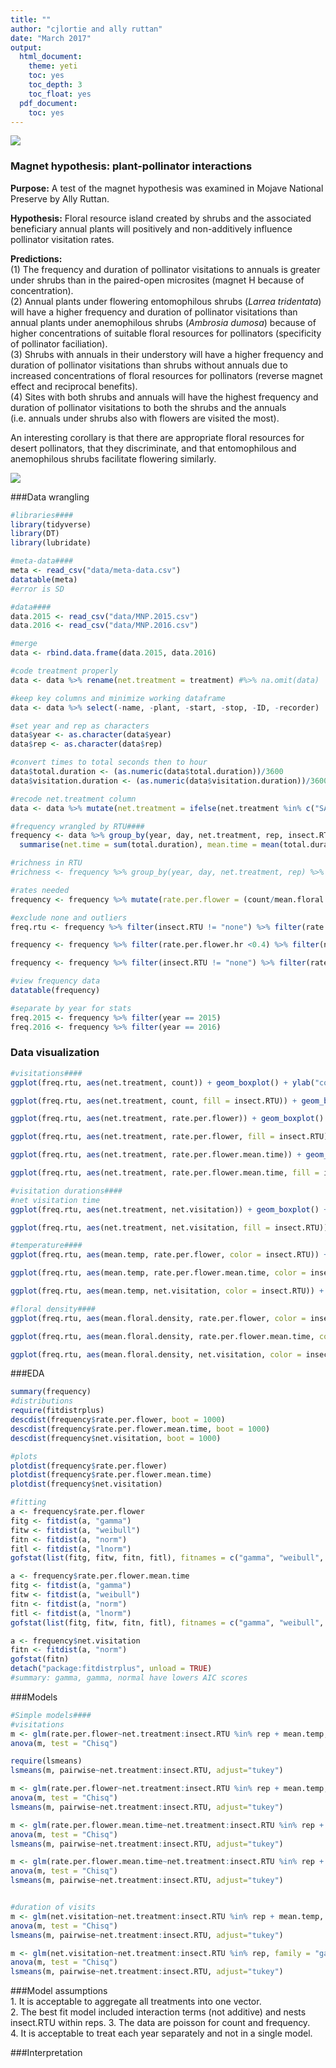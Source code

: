 ```yaml
---
title: ""
author: "cjlortie and ally ruttan"
date: "March 2017"
output:
  html_document:
    theme: yeti
    toc: yes
    toc_depth: 3
    toc_float: yes
  pdf_document:
    toc: yes
---
```


![](./MNP.jpg)

### Magnet hypothesis: plant-pollinator interactions
**Purpose:** A test of the magnet hypothesis was examined in Mojave National Preserve by Ally Ruttan.    

**Hypothesis:** Floral resource island created by shrubs and the associated beneficiary annual plants will positively and non-additively influence pollinator visitation rates. 

**Predictions:**  
(1) The frequency and duration of pollinator visitations to annuals is greater under shrubs than in the paired-open microsites (magnet H because of concentration).  
(2) Annual plants under flowering entomophilous shrubs (*Larrea tridentata*) will have a higher frequency and duration of pollinator visitations than annual plants under anemophilous shrubs (*Ambrosia dumosa*) because of higher concentrations of suitable floral resources for pollinators (specificity of pollinator faciliation).  
(3) Shrubs with annuals in their understory will have a higher frequency and duration of pollinator visitations than shrubs without annuals due to increased concentrations of floral resources for pollinators (reverse magnet effect and reciprocal benefits).  
(4) Sites with both shrubs and annuals will have the highest frequency and duration of pollinator visitations to both the shrubs and the annuals (i.e. annuals under shrubs also with flowers are visited the most).

An interesting corollary is that there are appropriate floral resources for desert pollinators, that they discriminate, and that entomophilous and anemophilous shrubs facilitate flowering similarly.

![](./map.jpg)

###Data wrangling
```r
#libraries####
library(tidyverse)
library(DT)
library(lubridate)

#meta-data####
meta <- read_csv("data/meta-data.csv")
datatable(meta)
#error is SD

#data####
data.2015 <- read_csv("data/MNP.2015.csv")
data.2016 <- read_csv("data/MNP.2016.csv")

#merge
data <- rbind.data.frame(data.2015, data.2016)

#code treatment properly
data <- data %>% rename(net.treatment = treatment) #%>% na.omit(data) 

#keep key columns and minimize working dataframe
data <- data %>% select(-name, -plant, -start, -stop, -ID, -recorder)

#set year and rep as characters
data$year <- as.character(data$year)
data$rep <- as.character(data$rep)

#convert times to total seconds then to hour
data$total.duration <- (as.numeric(data$total.duration))/3600
data$visitation.duration <- (as.numeric(data$visitation.duration))/3600

#recode net.treatment column
data <- data %>% mutate(net.treatment = ifelse(net.treatment %in% c("SA"), "Larrea flowers with annuals", ifelse(net.treatment %in% c("SX"), "Larrea flowers without annuals", ifelse(net.treatment %in% c("SAA"), "Annual flowers under Larrea",ifelse(net.treatment %in% c("OA"), "Annual flowers in open",ifelse(net.treatment %in% c("AMB"), "Annual flowers under Ambrosia","NA"))))))

#frequency wrangled by RTU####
frequency <- data %>% group_by(year, day, net.treatment, rep, insect.RTU) %>% 
  summarise(net.time = sum(total.duration), mean.time = mean(total.duration), mean.temp = mean(temperature), net.visitation = sum(visitation.duration), mean.visitation.duration = mean(visitation.duration), net.floral.density = sum(floral.density), mean.floral.density = mean(floral.density), insect.richness = n_distinct(insect.RTU), count = n())

#richness in RTU
#richness <- frequency %>% group_by(year, day, net.treatment, rep) %>% summarise( insect.richness = mean(insect.richness)) #did not work correctly. need to wrangle data differently

#rates needed
frequency <- frequency %>% mutate(rate.per.flower = (count/mean.floral.density)) %>% mutate(rate.per.flower.hr = rate.per.flower/net.time) %>% mutate(rate.per.flower.mean.time = rate.per.flower/mean.time)

#exclude none and outliers
freq.rtu <- frequency %>% filter(insect.RTU != "none") %>% filter(rate.per.flower.hr <0.4) %>% filter(net.visitation <1) %>% filter(rate.per.flower.mean.time < 2)

frequency <- frequency %>% filter(rate.per.flower.hr <0.4) %>% filter(net.visitation <2)

frequency <- frequency %>% filter(insect.RTU != "none") %>% filter(rate.per.flower.hr <0.4) %>% filter(net.visitation <1) %>% filter(rate.per.flower.mean.time < 2)

#view frequency data
datatable(frequency)

#separate by year for stats
freq.2015 <- frequency %>% filter(year == 2015)
freq.2016 <- frequency %>% filter(year == 2016)
```

### Data visualization
```r
#visitations####
ggplot(freq.rtu, aes(net.treatment, count)) + geom_boxplot() + ylab("count") + scale_fill_brewer(palette = "Blues") + facet_wrap(~year) + coord_flip()

ggplot(freq.rtu, aes(net.treatment, count, fill = insect.RTU)) + geom_boxplot() + ylab("count") + scale_fill_brewer(palette = "Blues") + facet_wrap(~year) + coord_flip()

ggplot(freq.rtu, aes(net.treatment, rate.per.flower)) + geom_boxplot() + ylab("rate per flower") + scale_fill_brewer(palette = "Blues") + facet_wrap(~year) + coord_flip()

ggplot(freq.rtu, aes(net.treatment, rate.per.flower, fill = insect.RTU)) + geom_boxplot() + ylab("rate per flower") + scale_fill_brewer(palette = "Blues") + facet_wrap(~year) + coord_flip()

ggplot(freq.rtu, aes(net.treatment, rate.per.flower.mean.time)) + geom_boxplot() + ylab("rate per flower per mean hour recorded time") + scale_fill_brewer(palette = "Blues") + facet_wrap(~year) + coord_flip()

ggplot(freq.rtu, aes(net.treatment, rate.per.flower.mean.time, fill = insect.RTU)) + geom_boxplot() + ylab("rate per flower per mean hour recorded time") + scale_fill_brewer(palette = "Blues") + facet_wrap(~year) + coord_flip()

#visitation durations####
#net visitation time
ggplot(freq.rtu, aes(net.treatment, net.visitation)) + geom_boxplot() + ylab("net duration of visits (proportion of hour)") + scale_fill_brewer(palette = "Blues") + facet_wrap(~year) + coord_flip()

ggplot(freq.rtu, aes(net.treatment, net.visitation, fill = insect.RTU)) + geom_boxplot() + ylab("net duration of visits (proportion of hour)") + scale_fill_brewer(palette = "Blues") + facet_wrap(~year) + coord_flip()

#temperature####
ggplot(freq.rtu, aes(mean.temp, rate.per.flower, color = insect.RTU)) + geom_point() + ylab("rate per flower") + geom_smooth(method = "lm") + facet_wrap(~year)

ggplot(freq.rtu, aes(mean.temp, rate.per.flower.mean.time, color = insect.RTU)) + geom_point() + ylab("rate per flower per mean hour recorded time") + geom_smooth(method = "lm") + facet_wrap(~year)

ggplot(freq.rtu, aes(mean.temp, net.visitation, color = insect.RTU)) + geom_point() + ylab("net duration of visits") + geom_smooth(method = "lm") + facet_wrap(~year)

#floral density####
ggplot(freq.rtu, aes(mean.floral.density, rate.per.flower, color = insect.RTU)) + geom_point() + ylab("rate per flower") + geom_smooth(method = "lm") + facet_wrap(~year)

ggplot(freq.rtu, aes(mean.floral.density, rate.per.flower.mean.time, color = insect.RTU)) + geom_point() + ylab("rate per flower per mean hour recorded time") + geom_smooth(method = "lm") + facet_wrap(~year)

ggplot(freq.rtu, aes(mean.floral.density, net.visitation, color = insect.RTU)) + geom_point() + ylab("net duration of visits") + geom_smooth(method = "lm") + facet_wrap(~year)


```

###EDA
```r
summary(frequency)
#distributions
require(fitdistrplus)
descdist(frequency$rate.per.flower, boot = 1000)
descdist(frequency$rate.per.flower.mean.time, boot = 1000)
descdist(frequency$net.visitation, boot = 1000)

#plots
plotdist(frequency$rate.per.flower)
plotdist(frequency$rate.per.flower.mean.time)
plotdist(frequency$net.visitation)

#fitting
a <- frequency$rate.per.flower
fitg <- fitdist(a, "gamma")
fitw <- fitdist(a, "weibull")
fitn <- fitdist(a, "norm")
fitl <- fitdist(a, "lnorm")
gofstat(list(fitg, fitw, fitn, fitl), fitnames = c("gamma", "weibull", "normal", "lognormal"))

a <- frequency$rate.per.flower.mean.time
fitg <- fitdist(a, "gamma")
fitw <- fitdist(a, "weibull")
fitn <- fitdist(a, "norm")
fitl <- fitdist(a, "lnorm")
gofstat(list(fitg, fitw, fitn, fitl), fitnames = c("gamma", "weibull", "normal", "lognormal"))

a <- frequency$net.visitation
fitn <- fitdist(a, "norm")
gofstat(fitn)  
detach("package:fitdistrplus", unload = TRUE)
#summary: gamma, gamma, normal have lowers AIC scores

```


###Models
```r
#Simple models####
#visitations
m <- glm(rate.per.flower~net.treatment:insect.RTU %in% rep + mean.temp, family = "Gamma", data = freq.2015)
anova(m, test = "Chisq")

require(lsmeans)
lsmeans(m, pairwise~net.treatment:insect.RTU, adjust="tukey")

m <- glm(rate.per.flower~net.treatment:insect.RTU %in% rep + mean.temp, family = "Gamma", data = freq.2016)
anova(m, test = "Chisq")
lsmeans(m, pairwise~net.treatment:insect.RTU, adjust="tukey")

m <- glm(rate.per.flower.mean.time~net.treatment:insect.RTU %in% rep + mean.temp, family = "Gamma", data = freq.2015)
anova(m, test = "Chisq")
lsmeans(m, pairwise~net.treatment:insect.RTU, adjust="tukey")

m <- glm(rate.per.flower.mean.time~net.treatment:insect.RTU %in% rep + mean.temp, family = "Gamma", data = freq.2016)
anova(m, test = "Chisq")
lsmeans(m, pairwise~net.treatment:insect.RTU, adjust="tukey")


#duration of visits
m <- glm(net.visitation~net.treatment:insect.RTU %in% rep + mean.temp, family = "gaussian", data = freq.2015)
anova(m, test = "Chisq")
lsmeans(m, pairwise~net.treatment:insect.RTU, adjust="tukey")

m <- glm(net.visitation~net.treatment:insect.RTU %in% rep, family = "gaussian", data = freq.2016)
anova(m, test = "Chisq")
lsmeans(m, pairwise~net.treatment:insect.RTU, adjust="tukey")

```

###Model assumptions  
1. It is acceptable to aggregate all treatments into one vector.  
2. The best fit model included interaction terms (not additive) and nests insect.RTU within reps.
3. The data are poisson for count and frequency.  
4. It is acceptable to treat each year separately and not in a single model.

###Interpretation
